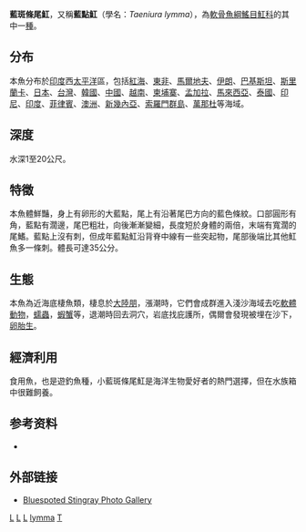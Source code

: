 {{Speciesbox
| genus = Taeniura
| species = lymma
| authority = [[Forsskål|Forsskål]], 1775
| image = Taeniura lymma2a.jpg
| status = NT
| status_system = iucn2.3 
| status_ref = <ref name="iucn status 19 November 2021">{{cite iucn |author= |author2= |author3= |author4= |author5=|author6=Haque, A.B. |author7=Maung, A. |author8=Seyha, L. |author9=Tanay, D. |author10=Utzurrum, J.A.T. |author11=Vo, V.Q. |author12=Yuneni, R.R. |date=1996 |title=''Taeniura lymma'' |volume=1996 |page=e.T116850766A116851089 |doi=10.2305/IUCN.UK.1996-1.RLTS.T116850766A116851089.en |access-date=21 March 2022

}}</ref>
| range_map = Cypron-Range Taeniura lymma.svg
| range_map_width = 250px
| range_map_caption = 藍斑條尾魟分佈範圍
| synonyms = *''Raja lymma''<br /><small>Forsskål, 1775</small>
*''Taeniura lymna''<br /><small>Forsskål, 1775</small>
*''Trygon ornatus''<br /><small>Gray, 1830</small>
}}

'''藍斑條尾魟'''，又稱'''藍點魟'''（學名：''Taeniura lymma''），為[[軟骨魚綱|軟骨魚綱]][[鰩目|鰩目]][[魟科|魟科]]的其中一[[種|種]]。

==分布==
本魚分布於[[印度|印度]]西[[太平洋|太平洋]]區，包括[[紅海|紅海]]、[[東非|東非]]、[[馬爾地夫|馬爾地夫]]、[[伊朗|伊朗]]、[[巴基斯坦|巴基斯坦]]、[[斯里蘭卡|斯里蘭卡]]、[[日本|日本]]、[[台灣|台灣]]、[[韓國|韓國]]、[[中國|中國]]、[[越南|越南]]、[[柬埔寨|柬埔寨]]、[[孟加拉|孟加拉]]、[[馬來西亞|馬來西亞]]、[[泰國|泰國]]、[[印尼|印尼]]、[[印度|印度]]、[[菲律賓|菲律賓]]、[[澳洲|澳洲]]、[[新幾內亞|新幾內亞]]、[[索羅門群島|索羅門群島]]、[[萬那杜|萬那杜]]等海域。

==深度==
水深1至20公尺。

==特徵==
本魚體鮮豔，身上有卵形的大藍點，尾上有沿著尾巴方向的藍色條紋。口部圓形有角，藍點有濶邊，尾巴粗壯，向後漸漸變細，長度短於身體的兩倍，末端有寬濶的尾鰭。藍點上沒有刺，但成年藍點魟沿背脊中線有一些突起物，尾部後端比其他魟魚多一條刺。體長可達35公分。

==生態==
本魚為近海底棲魚類，棲息於[[大陸朋|大陸朋]]，漲潮時，它們會成群進入淺沙海域去吃[[軟體動物|軟體動物]]，[[蠕蟲|蠕蟲]]，[[蝦|蝦]][[蟹|蟹]]等，退潮時回去洞穴，岩底找庇護所，偶爾會發現被埋在沙下，[[卵胎生|卵胎生]]。

==經濟利用==
食用魚，也是遊釣魚種，小藍斑條尾魟是海洋生物愛好者的熱門選擇，但在水族箱中很難飼養。

==参考资料==
*{{FishBase_species|genus=Taeniura|species=lymma|year=2011|month=12}}

==外部链接==
* [http://www.bajolagua.es/Rayas/index.html Bluespoted Stingray Photo Gallery] {{Wayback|url=http://www.bajolagua.es/Rayas/index.html |date=20170502161320 }}
{{Commons category|Taeniura lymma}}
{{Taxonbar}}

[[Category:觀賞魚|L]]
[[Category:有毒魚類|L]]
[[Category:食用鱼|L]]
[[Category:條尾魟屬|lymma]]
[[Category:1775年描述的魚類|T]]